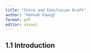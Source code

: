```yaml
---
title: "Intro and Conclusion Draft"
author: "Hannah Pawig"
format: pdf
editor: visual
---
```


## 1.1 Introduction
